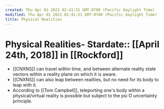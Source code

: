 ```yaml
---
created: Thu Apr 01 2021 02:41:51 GMT-0700 (Pacific Daylight Time)
modified: Thu Apr 01 2021 02:41:51 GMT-0700 (Pacific Daylight Time)
title: Physical Realities
---
```

# Physical Realities- Stardate:: [[April 24th, 2018]] in [[Rockford]]
- [[CNXNS]] can travel within time, and between alternate reality state vectors within a reality plane on which it is aware.
- [[CNXNS]] can also leap between realities, but no need for its body to leap with it.
- According to [[Tom Campbell]], teleporting one's body within a physical/virtual reality is possible but subject to the psi Ʊ uncertainty principle.
